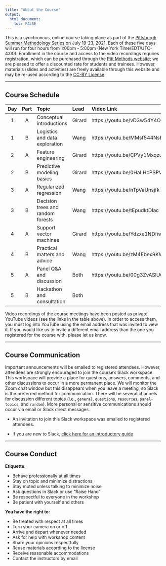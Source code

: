 ```yaml
---
title: "About the Course"
output: 
  html_document:
    toc: FALSE
---
```


This is a synchronous, online course taking place as part of the [Pittsburgh Summer Methodology Series](https://www.pittmethods.com) on July 19-23, 2021. Each of these five days will run for four hours from 1:00pm - 5:00pm (New York Time/EDT/UTC-4:00). Enrollment in the course and access to the video recordings requires registration, which can be purchased through the [Pitt Methods website](https://www.pittmethods.com/applied-ml); we are pleased to offer a discounted rate for students and trainees. However, materials (slides and activities) are freely available through this website and may be re-used according to the [CC-BY License](https://github.com/PittMethods/appliedml/blob/main/LICENSE.txt).

---

## Course Schedule

Day | Part | Topic | Lead | Video Link
:-: | :--: | :---- | :--- | :---------
1 | A | Conceptual introductions | Girard | https://youtu.be/vD3w54Y4OCI
1 | B | Logistics and data exploration | Wang | https://youtu.be/MMsf544NsH8
2 | A | Feature engineering | Girard | https://youtu.be/CPVy1Mxqzu4
2 | B | Predictive modeling basics | Girard | https://youtu.be/0HaLHcPSPVk
3 | A | Regularized regression | Wang | https://youtu.be/nTpVaUnsjfk
3 | B | Decision trees and random forests | Wang | https://youtu.be/tEpudktDIac
4 | A | Support vector machines | Girard | https://youtu.be/Ydzxe1NDfiw
4 | B | Practical matters and advice | Wang | https://youtu.be/zM4Ebex9KW8
5 | A | Panel Q&A and discussion | Both | https://youtu.be/00g3ZvASlUQ
5 | B | Hackathon and consultation | Both | 

Video recordings of the course meetings have been posted as private YouTube videos (see the links in the table above). In order to access them, you must log into YouTube using the email address that was invited to view it. If you would like us to invite a different email address than the one you registered for the course with, please let us know.

---

## Course Communication

Important announcements will be emailed to registered attendees. However, attendees are strongly encouraged to join the course's Slack workspace. This workspace will provide a place for questions, answers, comments, and other discussions to occur in a more permanent place. We will monitor the Zoom chat window but this disappears when you leave a meeting, so Slack is the preferred method for communication. There will be several channels for discussion different topics (i.e., `general`, `questions`, `resources`, `panel-topics`, and `random`). More personal or sensitive communications should occur via email or Slack direct messages.

- An invitation to join this Slack workspace was emailed to registered attendees.

- If you are new to Slack, [click here for an introductory guide](https://slack.com/help/articles/218080037-Getting-started-for-new-Slack-users)

---

## Course Conduct

**Etiquette:**

- Behave professionally at all times
- Stay on topic and minimize distractions
- Stay muted unless talking to minimize noise
- Ask questions in Slack or use "Raise Hand"
- Be respectful to everyone in the workshop
- Be patient with yourself and others

**You have the right to:**

- Be treated with respect at all times
- Turn your camera on or off
- Arrive and depart whenever needed
- Ask for help with workshop content
- Share your opinions respectfully
- Reuse materials according to the license
- Receive reasonable accommodations
- Contact the instructors by email

